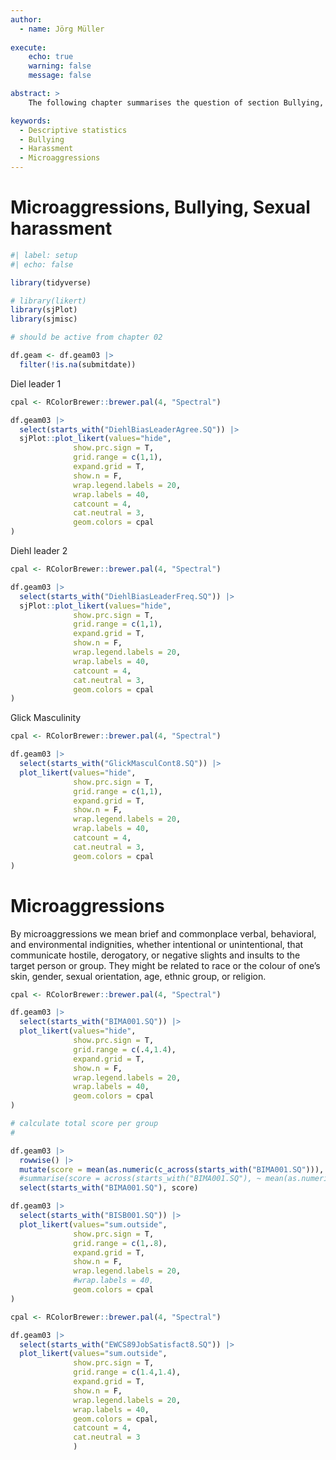 ```yaml
---
author:
  - name: Jörg Müller
  
execute: 
    echo: true
    warning: false
    message: false

abstract: >
    The following chapter summarises the question of section Bullying, Harassment, Microaggresions.  

keywords:
  - Descriptive statistics
  - Bullying
  - Harassment
  - Microaggressions
---
```


# Microaggressions, Bullying, Sexual harassment {#sec-ch10-gbv}


```r
#| label: setup 
#| echo: false

library(tidyverse)

# library(likert)
library(sjPlot)
library(sjmisc)

# should be active from chapter 02

df.geam <- df.geam03 |>
  filter(!is.na(submitdate))

```



Diel leader 1 

```r


cpal <- RColorBrewer::brewer.pal(4, "Spectral")

df.geam03 |>
  select(starts_with("DiehlBiasLeaderAgree.SQ")) |>
  sjPlot::plot_likert(values="hide", 
              show.prc.sign = T, 
              grid.range = c(1,1),
              expand.grid = T, 
              show.n = F, 
              wrap.legend.labels = 20, 
              wrap.labels = 40,
              catcount = 4, 
              cat.neutral = 3,
              geom.colors = cpal
)

```

Diehl leader 2 

```r


cpal <- RColorBrewer::brewer.pal(4, "Spectral")

df.geam03 |>
  select(starts_with("DiehlBiasLeaderFreq.SQ")) |>
  sjPlot::plot_likert(values="hide", 
              show.prc.sign = T, 
              grid.range = c(1,1),
              expand.grid = T, 
              show.n = F, 
              wrap.legend.labels = 20, 
              wrap.labels = 40,
              catcount = 4, 
              cat.neutral = 3,
              geom.colors = cpal
)

```



Glick Masculinity

```r


cpal <- RColorBrewer::brewer.pal(4, "Spectral")

df.geam03 |>
  select(starts_with("GlickMasculCont8.SQ")) |>
  plot_likert(values="hide", 
              show.prc.sign = T, 
              grid.range = c(1,1),
              expand.grid = T, 
              show.n = F, 
              wrap.legend.labels = 20, 
              wrap.labels = 40,
              catcount = 4, 
              cat.neutral = 3,
              geom.colors = cpal
)

```




# Microaggressions

By microaggressions we mean brief and commonplace verbal, behavioral, and environmental indignities, whether intentional or unintentional, that communicate hostile, derogatory, or negative slights and insults to the target person or group. They might be related to race or the colour of one's skin, gender, sexual orientation, age, ethnic group, or religion.


```r


cpal <- RColorBrewer::brewer.pal(4, "Spectral")

df.geam03 |>
  select(starts_with("BIMA001.SQ")) |>
  plot_likert(values="hide", 
              show.prc.sign = T, 
              grid.range = c(.4,1.4),
              expand.grid = T, 
              show.n = F, 
              wrap.legend.labels = 20, 
              wrap.labels = 40,
              geom.colors = cpal
)

```


```r
# calculate total score per group 
# 

df.geam03 |>
  rowwise() |>
  mutate(score = mean(as.numeric(c_across(starts_with("BIMA001.SQ"))), na.rm=T)) |>
  #summarise(score = across(starts_with("BIMA001.SQ"), ~ mean(as.numeric(.x), na.rm = T))) 
  select(starts_with("BIMA001.SQ"), score)

```



```r
df.geam03 |>
  select(starts_with("BISB001.SQ")) |>
  plot_likert(values="sum.outside", 
              show.prc.sign = T, 
              grid.range = c(1,.8),
              expand.grid = T, 
              show.n = F, 
              wrap.legend.labels = 20, 
              #wrap.labels = 40,
              geom.colors = cpal
)
```





```r

cpal <- RColorBrewer::brewer.pal(4, "Spectral")

df.geam03 |>
  select(starts_with("EWCS89JobSatisfact8.SQ")) |>  
  plot_likert(values="sum.outside", 
              show.prc.sign = T, 
              grid.range = c(1.4,1.4),
              expand.grid = T, 
              show.n = F, 
              wrap.legend.labels = 20, 
              wrap.labels = 40,
              geom.colors = cpal, 
              catcount = 4, 
              cat.neutral = 3
              )
```

